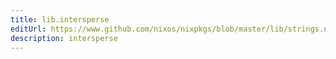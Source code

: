 ```yaml
---
title: lib.intersperse
editUrl: https://www.github.com/nixos/nixpkgs/blob/master/lib/strings.nix#L83C5
description: intersperse
---
```




<LinkCard
    title="Contribute Now!"
    description="API Documentation is done in our source code"
    href="https://www.github.com/nixos/nixpkgs/blob/master/lib/strings.nix#L83C5"
/>

